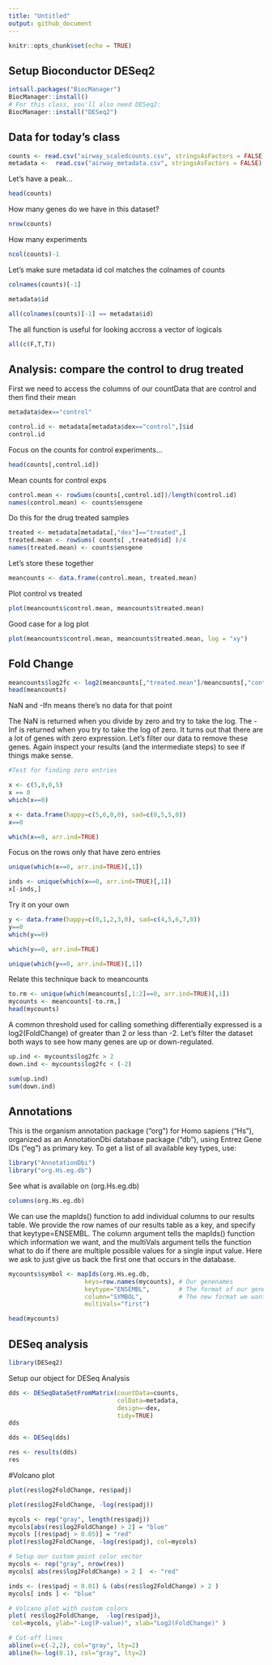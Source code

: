 ```yaml
---
title: "Untitled"
output: github_document
---
```


```r
knitr::opts_chunk$set(echo = TRUE)
```
 
## Setup Bioconductor DESeq2


```r
intsall.packages("BiocManager")
BiocManager::install()
# For this class, you'll also need DESeq2:
BiocManager::install("DESeq2")
```


## Data for today's class
```r
counts <- read.csv("airway_scaledcounts.csv", stringsAsFactors = FALSE)
metadata <-  read.csv("airway_metadata.csv", stringsAsFactors = FALSE)

```

Let's have a peak...

```r
head(counts)
```


How many genes do we have in this dataset?

```r
nrow(counts)
```

How many experiments 
```r
ncol(counts)-1
```


Let's make sure metadata id col matches the colnames of counts

```r
colnames(counts)[-1]
```

```r
metadata$id
```


```r
all(colnames(counts)[-1] == metadata$id)
```

The all function is useful for looking accross a vector of logicals

```r
all(c(F,T,T))
```



## Analysis: compare the control to drug treated

First we need to access the columns of our countData that are control and then find their mean

```r
metadata$dex=="control"
```
```r
control.id <- metadata[metadata$dex=="control",]$id
control.id
```

Focus on the counts for control experiments...
```r
head(counts[,control.id])
```

Mean counts for control exps
```r
control.mean <- rowSums(counts[,control.id])/length(control.id)
names(control.mean) <- counts$ensgene
```

Do this for the drug treated samples

```r
treated <- metadata[metadata[,"dex"]=="treated",]
treated.mean <- rowSums( counts[ ,treated$id] )/4 
names(treated.mean) <- counts$ensgene
```

Let's store these together

```r
meancounts <- data.frame(control.mean, treated.mean)
```

Plot control vs treated

```r
plot(meancounts$control.mean, meancounts$treated.mean)
```



Good case for a log plot

```r
plot(meancounts$control.mean, meancounts$treated.mean, log = "xy")
```




## Fold Change

```r
meancounts$log2fc <- log2(meancounts[,"treated.mean"]/meancounts[,"control.mean"])
head(meancounts)
```

NaN and -Ifn means there's no data for that point

The NaN is returned when you divide by zero and try to take the log. The -Inf is returned when you try to take the log of zero. It turns out that there are a lot of genes with zero expression. Let's filter our data to remove these genes.  Again inspect your results (and the intermediate steps) to see if things make sense.

```r
#Test for finding zero entries

x <- c(5,8,0,5)
x == 0
which(x==0)
```

```r
x <- data.frame(happy=c(5,6,0,0), sad=c(0,5,5,0))
x==0
```


```r
which(x==0, arr.ind=TRUE)
```


Focus on the rows only that have zero entries

```r
unique(which(x==0, arr.ind=TRUE)[,1])
```

```r
inds <- unique(which(x==0, arr.ind=TRUE)[,1])
x[-inds,]
```

Try it on your own
```r
y <- data.frame(happy=c(0,1,2,3,0), sad=c(4,5,6,7,0))
y==0
which(y==0)
```

```r
which(y==0, arr.ind=TRUE)
```


```r
unique(which(y==0, arr.ind=TRUE)[,1])
```

Relate this technique back to meancounts

```r
to.rm <- unique(which(meancounts[,1:2]==0, arr.ind=TRUE)[,1])
mycounts <- meancounts[-to.rm,]
head(mycounts)
```



A common threshold used for calling something differentially expressed is a log2(FoldChange) of greater than 2 or less than -2. Let’s filter the dataset both ways to see how many genes are up or down-regulated.


```r
up.ind <- mycounts$log2fc > 2
down.ind <- mycounts$log2fc < (-2)
```


```r
sum(up.ind)
sum(down.ind)
```

## Annotations
This is the organism annotation package ("org") for Homo sapiens ("Hs"), organized as an AnnotationDbi database package ("db"), using Entrez Gene IDs ("eg") as primary key. To get a list of all available key types, use:
```r
library("AnnotationDbi")
library("org.Hs.eg.db")

```

See what is available on (org.Hs.eg.db)

```r
columns(org.Hs.eg.db)
```


We can use the mapIds() function to add individual columns to our results table. We provide the row names of our results table as a key, and specify that keytype=ENSEMBL. The column argument tells the mapIds() function which information we want, and the multiVals argument tells the function what to do if there are multiple possible values for a single input value. Here we ask to just give us back the first one that occurs in the database.

```r
mycounts$symbol <- mapIds(org.Hs.eg.db,
                     keys=row.names(mycounts), # Our genenames
                     keytype="ENSEMBL",        # The format of our genenames
                     column="SYMBOL",          # The new format we want to add
                     multiVals="first")
```
```r
head(mycounts)
```


## DESeq analysis

```r
library(DESeq2)
```

Setup our object for DESeq Analysis


```r
dds <- DESeqDataSetFromMatrix(countData=counts, 
                              colData=metadata, 
                              design=~dex, 
                              tidy=TRUE)
dds
```

```r
dds <- DESeq(dds)
```

```r
res <- results(dds)
res
```


#Volcano plot

```r
plot(res$log2FoldChange, res$padj)
```




```r
plot(res$log2FoldChange, -log(res$padj))
```


```r
mycols <- rep("gray", length(res$padj))
mycols[abs(res$log2FoldChange) > 2] = "blue"
mycols [(res$padj > 0.05)] = "red"
plot(res$log2FoldChange, -log(res$padj), col=mycols)
```



```r
# Setup our custom point color vector 
mycols <- rep("gray", nrow(res))
mycols[ abs(res$log2FoldChange) > 2 ]  <- "red" 

inds <- (res$padj < 0.01) & (abs(res$log2FoldChange) > 2 )
mycols[ inds ] <- "blue"

# Volcano plot with custom colors 
plot( res$log2FoldChange,  -log(res$padj), 
 col=mycols, ylab="-Log(P-value)", xlab="Log2(FoldChange)" )

# Cut-off lines
abline(v=c(-2,2), col="gray", lty=2)
abline(h=-log(0.1), col="gray", lty=2)
```










